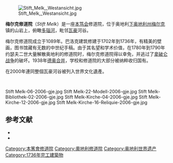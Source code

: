 {{Coord|48|13|41|N|15|20|02|E|region:AT-3_type:landmark|display=title}}
[[File:Stift_Melk,_Westansicht.jpg|thumb]]

'''梅尔克修道院'''（''Stift Melk''）是一座[[本笃会|本笃会]]修道院，位于奥地利[[下奥地利州|下奥地利州]][[梅尔克|梅尔克]]镇的山岩上，俯瞰[[多瑙河|多瑙河]]，毗邻[[瓦豪|瓦豪]]河谷。

梅尔克修道院成立于1089年。巴洛克建筑修建于1702年到1736年，有精美的壁画，图书馆藏有无数的中世纪手稿。由于其名望和学术价值，在1780年到1790年约瑟夫二世大量解散奥地利的修道院时，梅尔克修道院得以幸免，并逃过了[[拿破仑战争|拿破仑战争]]的破坏。1938年[[德奥合并|德奥合并]]，学校和修道院的大部分被纳粹收归国有。

在2000年連同整個瓦豪河谷被列入世界文化遺產。

<br><gallery class=center caption="梅尔克修道院 - Stift Melk">
Stift Melk-06-2006-gje.jpg
Stift Melk-22-Modell-2006-gje.jpg
Stift Melk-Bibliothek-02-2006-gje.jpg
Stift Melk-Kirche-04-2006-gje.jpg
Stift Melk-Kirche-12-2006-gje.jpg
Stift Melk-Kirche-16-Reliquie-2006-gje.jpg
</gallery>

== 参考文献 ==
{{Commons|Stift Melk}}
*{{Official website}}
* {{CathEncy|title=Abbey and Congregation of Melk|url=http://www.newadvent.org/cathen/10167a.htm}}

{{Authority control}}

[[Category:本篤會修道院|Category:本篤會修道院]]
[[Category:奧地利修道院|Category:奧地利修道院]]
[[Category:奥地利世界遗产|Category:奥地利世界遗产]]
[[Category:1736年完工建築物|Category:1736年完工建築物]]